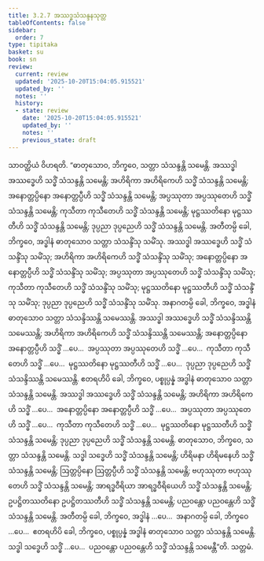 ```yaml
---
title: 3.2.7 အဿဒ္ဓသံသန္ဒနသုတ္တ
tableOfContents: false
sidebar:
  order: 7
type: tipitaka
basket: su
book: sn
review:
  current: review
  updated: '2025-10-20T15:04:05.915521'
  updated_by: ''
  notes: ''
  history:
  - state: review
    date: '2025-10-20T15:04:05.915521'
    updated_by: ''
    notes: ''
    previous_state: draft
---
```



<DynamicBreadcrumb />


<ReviewStatus review={frontmatter.review} showDetails={true} />

<HypothesisAnnotation frontmatter={frontmatter} />

<Division number="101" book="sn" e="ch" v="18" p="296">

<Paragraph number="729" book="sn">
သာဝတ္ထိယံ ဝိဟရတိ. “ဓာတုသောဝ, ဘိက္ခဝေ, သတ္တာ သံသန္ဒန္တိ သမေန္တိ. အဿဒ္ဓါ အဿဒ္ဓေဟိ သဒ္ဓိံ သံသန္ဒန္တိ သမေန္တိ; အဟိရိကာ အဟိရိကေဟိ သဒ္ဓိံ သံသန္ဒန္တိ သမေန္တိ; အနောတ္တပ္ပိနော အနောတ္တပ္ပီဟိ သဒ္ဓိံ သံသန္ဒန္တိ သမေန္တိ; အပ္ပဿုတာ အပ္ပဿုတေဟိ သဒ္ဓိံ သံသန္ဒန္တိ သမေန္တိ; ကုသီတာ ကုသီတေဟိ သဒ္ဓိံ သံသန္ဒန္တိ သမေန္တိ; မုဋ္ဌဿတိနော မုဋ္ဌဿတီဟိ သဒ္ဓိံ သံသန္ဒန္တိ သမေန္တိ; ဒုပ္ပညာ ဒုပ္ပညေဟိ သဒ္ဓိံ သံသန္ဒန္တိ သမေန္တိ.
</Paragraph>

<Paragraph number="730" book="sn">
အတီတမ္ပိ ခေါ, ဘိက္ခဝေ, အဒ္ဓါနံ ဓာတုသောဝ သတ္တာ သံသန္ဒိံသု သမိံသု. အဿဒ္ဓါ အဿဒ္ဓေဟိ သဒ္ဓိံ သံသန္ဒိံသု သမိံသု; အဟိရိကာ အဟိရိကေဟိ သဒ္ဓိံ သံသန္ဒိံသု သမိံသု; အနောတ္တပ္ပိနော အနောတ္တပ္ပီဟိ သဒ္ဓိံ သံသန္ဒိံသု သမိံသု; အပ္ပဿုတာ အပ္ပဿုတေဟိ သဒ္ဓိံ သံသန္ဒိံသု သမိံသု; ကုသီတာ ကုသီတေဟိ သဒ္ဓိံ သံသန္ဒိံသု သမိံသု; မုဋ္ဌဿတိနော မုဋ္ဌဿတီဟိ သဒ္ဓိံ သံသန္ဒိံသု သမိံသု; ဒုပ္ပညာ ဒုပ္ပညေဟိ သဒ္ဓိံ သံသန္ဒိံသု သမိံသု.
</Paragraph>

<Paragraph number="731" book="sn">
အနာဂတမ္ပိ ခေါ, ဘိက္ခဝေ, အဒ္ဓါနံ ဓာတုသောဝ သတ္တာ သံသန္ဒိဿန္တိ သမေဿန္တိ. အဿဒ္ဓါ အဿဒ္ဓေဟိ သဒ္ဓိံ သံသန္ဒိဿန္တိ သမေဿန္တိ; အဟိရိကာ အဟိရိကေဟိ သဒ္ဓိံ သံသန္ဒိဿန္တိ သမေဿန္တိ; အနောတ္တပ္ပိနော အနောတ္တပ္ပီဟိ သဒ္ဓိံ …ပေ…  အပ္ပဿုတာ အပ္ပဿုတေဟိ သဒ္ဓိံ …ပေ…  ကုသီတာ ကုသီတေဟိ သဒ္ဓိံ …ပေ…  မုဋ္ဌဿတိနော မုဋ္ဌဿတီဟိ သဒ္ဓိံ …ပေ…  ဒုပ္ပညာ ဒုပ္ပညေဟိ သဒ္ဓိံ သံသန္ဒိဿန္တိ သမေဿန္တိ.
</Paragraph>

<Paragraph number="732" book="sn">
ဧတရဟိပိ ခေါ, ဘိက္ခဝေ, ပစ္စုပ္ပန္နံ အဒ္ဓါနံ ဓာတုသောဝ သတ္တာ သံသန္ဒန္တိ သမေန္တိ. အဿဒ္ဓါ အဿဒ္ဓေဟိ သဒ္ဓိံ သံသန္ဒန္တိ သမေန္တိ; အဟိရိကာ အဟိရိကေဟိ သဒ္ဓိံ …ပေ…  အနောတ္တပ္ပိနော အနောတ္တပ္ပီဟိ သဒ္ဓိံ …ပေ…  အပ္ပဿုတာ အပ္ပဿုတေဟိ သဒ္ဓိံ …ပေ…  ကုသီတာ ကုသီတေဟိ သဒ္ဓိံ …ပေ…  မုဋ္ဌဿတိနော မုဋ္ဌဿတီဟိ သဒ္ဓိံ သံသန္ဒန္တိ သမေန္တိ; ဒုပ္ပညာ ဒုပ္ပညေဟိ သဒ္ဓိံ သံသန္ဒန္တိ သမေန္တိ.
</Paragraph>

<Paragraph number="733" book="sn">
ဓာတုသောဝ, ဘိက္ခဝေ, သတ္တာ သံသန္ဒန္တိ သမေန္တိ. သဒ္ဓါ သဒ္ဓေဟိ သဒ္ဓိံ သံသန္ဒန္တိ သမေန္တိ; ဟိရိမနာ ဟိရိမနေဟိ သဒ္ဓိံ သံသန္ဒန္တိ သမေန္တိ; ဩတ္တပ္ပိနော ဩတ္တပ္ပီဟိ သဒ္ဓိံ သံသန္ဒန္တိ သမေန္တိ; ဗဟုဿုတာ ဗဟုဿုတေဟိ သဒ္ဓိံ သံသန္ဒန္တိ သမေန္တိ; အာရဒ္ဓဝီရိယာ အာရဒ္ဓဝီရိယေဟိ သဒ္ဓိံ သံသန္ဒန္တိ သမေန္တိ; ဥပဋ္ဌိတဿတိနော ဥပဋ္ဌိတဿတီဟိ သဒ္ဓိံ သံသန္ဒန္တိ သမေန္တိ; ပညဝန္တော ပညဝန္တေဟိ သဒ္ဓိံ သံသန္ဒန္တိ သမေန္တိ. အတီတမ္ပိ ခေါ, ဘိက္ခဝေ, အဒ္ဓါနံ …ပေ…  အနာဂတမ္ပိ ခေါ, ဘိက္ခဝေ …ပေ…  ဧတရဟိပိ ခေါ, ဘိက္ခဝေ, ပစ္စုပ္ပန္နံ အဒ္ဓါနံ ဓာတုသောဝ သတ္တာ သံသန္ဒန္တိ သမေန္တိ. သဒ္ဓါ သဒ္ဓေဟိ သဒ္ဓိံ …ပေ…  ပညဝန္တော ပညဝန္တေဟိ သဒ္ဓိံ သံသန္ဒန္တိ သမေန္တီ”တိ.

</Paragraph>
</Division>

<Paragraph number="734" type="center" book="sn">
သတ္တမံ.
</Paragraph>